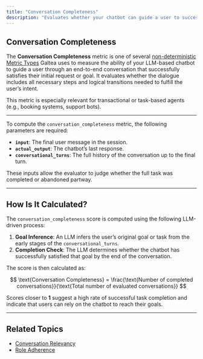 ```yaml
---
title: "Conversation Completeness"
description: "Evaluates whether your chatbot can guide a user to successfully complete their task across multiple turns."
---
```


## Conversation Completeness

The **Conversation Completeness** metric is one of several [non-deterministic Metric Types](/concepts/metric-type) Galtea uses to measure the ability of your LLM-based chatbot to guide a user through an end-to-end conversation that successfully satisfies their initial request or goal. It evaluates whether the dialogue includes all necessary steps and logical transitions needed to fulfill the user’s intent.

This metric is especially relevant for transactional or task-based agents (e.g., booking systems, support bots).

---

To compute the `conversation_completeness` metric, the following parameters are required:

- **`input`**: The final user message in the session.
- **`actual_output`**: The chatbot’s last response.
- **`conversational_turns`**: The full history of the conversation up to the final turn.

These inputs allow the evaluator to judge whether the full task was completed or abandoned partway.

---

## How Is It Calculated?

The `conversation_completeness` score is computed using the following LLM-driven process:

1. **Goal Inference**: An LLM infers the user’s original goal or task from the early stages of the `conversational_turns`.
2. **Completion Check**: The LLM determines whether the chatbot has successfully satisfied that goal by the end of the conversation.

The score is then calculated as:

$$
\text{Conversation Completeness} = \frac{\text{Number of completed conversations}}{\text{Total number of evaluated conversations}}
$$

Scores closer to **1** suggest a high rate of successful task completion and indicate that users can rely on the chatbot to reach their goals.

---

## Related Topics

- [Conversation Relevancy](/concepts/product/metrics/conversation-relevancy)
- [Role Adherence](/concepts/product/metrics/role-adherence)